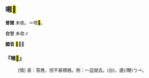 
==嗯<mark>&#xf856f;</mark>==



'''普閩''' 未收。＝唔<mark>&#xf856e;</mark>。

'''台甘''' 未收∥

'''國音''' <mark>&#xf856f;</mark>＝{{ruby|唔|ㄫ}}∥

    

==='''『嗯<mark>&#xf856f;</mark>』'''===
: [情] 表：答應，但不甚積極。例：～這就去。(台){{ruby|嗯|ㄏㆭ˪}}，{{ruby|連|ㄌㄧㆰ}}邊(/鞭)<rt>ㄅㆪ</rt>{{ruby|去|ㄎㄧ˪}}。
    
